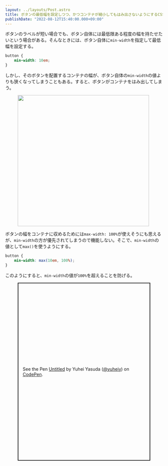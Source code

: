 ```yaml
---
layout: ../layouts/Post.astro
title: ボタンの最低幅を設定しつつ、かつコンテナが縮小してもはみ出さないようにするCSS
publishDate: "2022-08-12T15:40:00.000+09:00"
---
```



ボタンのラベルが短い場合でも、ボタン自体には最低限ある程度の幅を持たせたいという場合がある。そんなときには、ボタン自体に`min-width`を指定して最低幅を設定する。

```css
button {
	min-width: 10em;
}
```

しかし、そのボタンを配置するコンテナの幅が、ボタン自体の`min-width`の値よりも狭くなってしまうこともある。すると、ボタンがコンテナをはみ出してしまう。

<figure>
	<Image
		src={import("../assets/2022-08-12-shrinkable-min-width/1.png")}
		alt=""
		style="width: calc(840/2/16*1rem);"
	/>
</figure>

ボタンの幅をコンテナに収めるためには`max-width: 100%`が使えそうにも思えるが、`min-width`の方が優先されてしまうので機能しない。そこで、`min-width`の値として`max()`を使うようにする。

```css
button {
	min-width: max(10em, 100%);
}
```

このようにすると、`min-width`の値が`100%`を超えることを防げる。

<figure>
<p class="codepen" data-height="570" data-slug-hash="PoRdReV" data-user="yuheiy" style="height: 570px; box-sizing: border-box; display: flex; align-items: center; justify-content: center; border: 2px solid; margin: 1em 0; padding: 1em;">
  <span>See the Pen <a href="https://codepen.io/yuheiy/pen/PoRdReV">
  Untitled</a> by Yuhei Yasuda (<a href="https://codepen.io/yuheiy">@yuheiy</a>)
  on <a href="https://codepen.io">CodePen</a>.</span>
</p>
<script async src="https://cpwebassets.codepen.io/assets/embed/ei.js"></script>
</figure>
